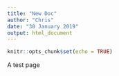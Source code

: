 ```yaml
---
title: "New Doc"
author: "Chris"
date: "30 January 2019"
output: html_document
---
```


```r
knitr::opts_chunk$set(echo = TRUE)
```

A test page
